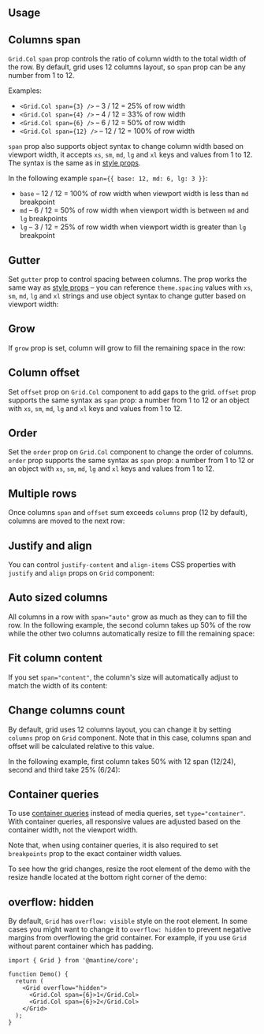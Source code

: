

## Usage

<Demo data={GridDemos.usage} />

## Columns span

`Grid.Col` `span` prop controls the ratio of column width to the total width of the row.
By default, grid uses 12 columns layout, so `span` prop can be any number from 1 to 12.

Examples:

- `<Grid.Col span={3} />` – 3 / 12 = 25% of row width
- `<Grid.Col span={4} />` – 4 / 12 = 33% of row width
- `<Grid.Col span={6} />` – 6 / 12 = 50% of row width
- `<Grid.Col span={12} />` – 12 / 12 = 100% of row width

`span` prop also supports object syntax to change column width based on viewport width,
it accepts `xs`, `sm`, `md`, `lg` and `xl` keys and values from 1 to 12. The syntax
is the same as in [style props](/styles/style-props).

In the following example `span={{ base: 12, md: 6, lg: 3 }}`:

- `base` – 12 / 12 = 100% of row width when viewport width is less than `md` breakpoint
- `md` – 6 / 12 = 50% of row width when viewport width is between `md` and `lg` breakpoints
- `lg` – 3 / 12 = 25% of row width when viewport width is greater than `lg` breakpoint

<Demo data={GridDemos.responsive} />

## Gutter

Set `gutter` prop to control spacing between columns. The prop works the same
way as [style props](/styles/style-props) – you can reference `theme.spacing` values
with `xs`, `sm`, `md`, `lg` and `xl` strings and use object syntax to change gutter
based on viewport width:

<Demo data={GridDemos.gutter} />

## Grow

If `grow` prop is set, column will grow to fill the remaining space in the row:

<Demo data={GridDemos.growConfigurator} />

## Column offset

Set `offset` prop on `Grid.Col` component to add gaps to the grid. `offset` prop
supports the same syntax as `span` prop: a number from 1 to 12 or an object with `xs`, `sm`, `md`, `lg` and `xl` keys and values from 1 to 12.

<Demo data={GridDemos.offset} />

## Order

Set the `order` prop on `Grid.Col` component to change the order of columns. `order` prop
supports the same syntax as `span` prop: a number from 1 to 12 or an object with `xs`, `sm`, `md`, `lg` and `xl` keys and values from 1 to 12.

<Demo data={GridDemos.order} />

## Multiple rows

Once columns `span` and `offset` sum exceeds `columns` prop (12 by default),
columns are moved to the next row:

<Demo data={GridDemos.rows} />

## Justify and align

You can control `justify-content` and `align-items` CSS properties with `justify` and `align` props on `Grid` component:

<Demo data={GridDemos.flexConfigurator} />

## Auto sized columns

All columns in a row with `span="auto"` grow as much as they can to fill the row.
In the following example, the second column takes up 50% of the row while the other two columns automatically resize to fill the remaining space:

<Demo data={GridDemos.auto} />

## Fit column content

If you set `span="content"`, the column's size will automatically adjust to match the width of its content:

<Demo data={GridDemos.content} />

## Change columns count

By default, grid uses 12 columns layout, you can change it by setting `columns` prop on `Grid` component.
Note that in this case, columns span and offset will be calculated relative to this value.

In the following example, first column takes 50% with 12 span (12/24), second and third take 25% (6/24):

<Demo data={GridDemos.columns} />

## Container queries

To use [container queries](https://developer.mozilla.org/en-US/docs/Web/CSS/CSS_containment/Container_queries)
instead of media queries, set `type="container"`. With container queries, all responsive values
are adjusted based on the container width, not the viewport width.

Note that, when using container queries, it is also required to set `breakpoints` prop
to the exact container width values.

To see how the grid changes, resize the root element of the demo
with the resize handle located at the bottom right corner of the demo:

<Demo data={GridDemos.container} />

## overflow: hidden

By default, `Grid` has `overflow: visible` style on the root element. In some cases
you might want to change it to `overflow: hidden` to prevent negative margins from
overflowing the grid container. For example, if you use `Grid` without parent container
which has padding.

```tsx
import { Grid } from '@mantine/core';

function Demo() {
  return (
    <Grid overflow="hidden">
      <Grid.Col span={6}>1</Grid.Col>
      <Grid.Col span={6}>2</Grid.Col>
    </Grid>
  );
}
```
